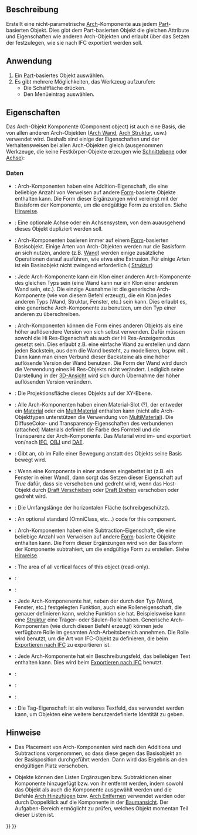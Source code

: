 <languages/>

{{Docnav/de
|[[BIM_Library/de|Bibliothek]]
|[[Arch_Reference/de|Referenz]]
|[[BIM_Workbench/de|BIM]]
|IconL=BIM_Library.svg
|IconR=Arch_Reference.svg
|IconC=Workbench_BIM.svg
}}

{{VeryImportantMessage|DIESER BEFEHL IST BESTANDTEIL DES INTEGRIERTEN ARBEITSBEREICHS [[BIM_Workbench/de|BIM]] IN V1.0<br>
Diese Seite wurde für diese Version aktualisiert.}}

{{GuiCommand/de
|Name=Arch Component
|Name/de=Arch Komponente
|MenuLocation=3D/BIM → Generic 3D tools → Komponente
|Workbenches=[[BIM_Workbench/de|BIM]]
}}

<span id="Description"></span>
==Beschreibung==

Erstellt eine nicht-parametrische [[BIM_Workbench/de|Arch]]-Komponente aus jedem [[Part_Workbench/de|Part]]-basierten Objekt. Dies gibt dem Part-basierten Objekt die gleichen Attribute und Eigenschaften wie anderen Arch-Objekten und erlaubt über das Setzen der {{PropertyData/de|Ifc Type}} festzulegen, wie sie nach IFC exportiert werden soll.

<span id="Usage"></span>
==Anwendung==

# Ein [[Part_Workbench/de|Part]]-basiertes Objekt auswählen.
# Es gibt mehrere Möglichkeiten, das Werkzeug aufzurufen:
#* Die Schaltfläche {{Button|[[Image:Arch_Component.svg|16px]] [[Arch_Component/de|Komponente]]}} drücken.
#* Den Menüeintrag {{MenuCommand|3D/BIM → Generic 3D tools → [[Image:Arch_Component.svg|16px]] Komponente}} auswählen.

<span id="Properties"></span>
==Eigenschaften==

Das Arch-Objekt Komponente (Component object) ist auch eine Basis, die von allen anderen Arch-Objekten ([[Arch_Wall/de|Arch Wand]], [[Arch_Structure/de|Arch Struktur]], usw.) verwendet wird. Deshalb sind einige der Eigenschaften und der Verhaltensweisen bei allen Arch-Objekten gleich (ausgenommen Werkzeuge, die keine Festkörper-Objekte erzeugen wie  [[Arch_SectionPlane/de|Schnittebene]] oder [[Arch_Axis/de|Achse]]):

<span id="Data"></span>
===Daten===

{{TitleProperty|Component}}

* {{PropertyData/de|Additions|LinkList}}: Arch-Komponenten haben eine Addition-Eigenschaft, die eine beliebige Anzahl von Verweisen auf andere [[Part_Workbench/de|Form]]-basierte Objekte enthalten kann. Die Form dieser Ergänzungen wird vereinigt mit der Basisform der Komponente, um die endgültige Form zu erstellen. Siehe [[#Hinweise|Hinweise]].

* {{PropertyData/de|Axis|Link}}: Eine optionale Achse oder ein Achsensystem, von dem auausgehend dieses Objekt dupliziert werden soll.

* {{PropertyData/de|Base|Link}}: Arch-Komponenten basieren immer auf einem [[Part_Workbench/de|Form]]-basierten Basisobjekt. Einige Arten von Arch-Objekten werden nur die Basisform an sich nutzen, andere (z.B. [[Arch_Wall/de|Wand]]) werden einige zusätzliche Operationen darauf ausführen, wie etwa eine Extrusion. Für einige Arten ist ein Basisobjekt nicht zwingend erforderlich ( [[Arch_Structure/de|Struktur]])

* {{PropertyData/de|Clone Of|Link}}: Jede Arch-Komponente kann ein Klon einer anderen Arch-Komponente des gleichen Typs sein (eine Wand kann nur ein Klon einer anderen Wand sein, etc.). Die einzige Ausnahme ist die generische Arch-Komponente (wie von diesem Befehl erzeugt), die ein Klon jedes anderen Typs (Wand, Struktur, Fenster, etc.) sein kann. Dies erlaubt es, eine generische Arch-Komponente zu benutzen, um den Typ einer anderen zu überschreiben.

* {{PropertyData/de|Hi Res|Link}}: Arch-Komponenten können die Form eines anderen Objekts als eine höher auflösendere Version von sich selbst verwenden. Dafür müssen sowohl die Hi Res-Eigenschaft als auch der Hi Res-Anzeigemodus gesetzt sein. Dies erlaubt z.B. eine einfache Wand zu erstellen und dann jeden Backstein, aus dem die Wand besteht, zu modellieren, bspw. mit {{KEY|[[Image:Part_Box.svg|16px]] [[Part_Box/de|Part Würfel]]}}. Dann kann man einen Verbund dieser Backsteine als eine höher auflösende Version der Wand benutzen. Die Form der Wand wird durch die Verwendung eines Hi Res-Objekts nicht verändert. Lediglich seine Darstellung in der [[3D_view/de|3D-Ansicht]] wird sich durch Übernahme der höher auflösenden Version verändern.

* {{PropertyData|Horizontal Area|Area}}: Die Projektionsfläche dieses Objekts auf der XY-Ebene.

* {{PropertyData/de|Material|Link}}: Alle Arch-Komponenten haben einen Material-Slot (?), der entweder ein [[Arch_SetMaterial/de|Material]] oder ein [[Arch_MultiMaterial/de|MultiMaterial]] enthalten kann (nicht alle Arch-Objekttypen unterstützen die Verwendung von [[Arch_MultiMaterial/de|MultiMaterial]]). Die DiffuseColor- und Transparency-Eigenschaften des verbundenen (attached) Materials definiert die Farbe des Formteil und die Transparenz der Arch-Komponente. Das Material wird im- und exportiert von/nach [[Arch_IFC/de|IFC]], [[Arch_OBJ/de|OBJ]] und [[Arch_DAE/de|DAE]].

* {{PropertyData|Move Base|Bool}}: Gibt an, ob im Falle einer Bewegung anstatt des Objekts seine Basis bewegt wird.

*  {{PropertyData/de|Move With Host|Bool}}: Wenn eine Komponente in einer anderen eingebettet ist (z.B. ein Fenster in einer Wand), dann sorgt das Setzen dieser Eigenschaft auf ''True'' dafür, dass sie verschoben und gedreht wird, wenn das Host-Objekt durch  [[Draft_Move/de|Draft Verschieben]] oder [[Draft_Rotate/de|Draft Drehen]] verschoben oder gedreht wird.

* {{PropertyData|Perimeter Length|Length}}: Die Umfangslänge der horizontalen Fläche (schreibgeschützt).

* {{PropertyData|Standard Code|String}}: An optional standard (OmniClass, etc...) code for this component.

* {{PropertyData/de|Subtractions|LinkList}}: Arch-Komponenten haben eine Subtraction-Eigenschaft, die eine beliebige Anzahl von Verweisen auf andere [[Part_Workbench/de|Form]]-basierte Objekte enthalten kann. Die Form dieser Ergänzungen wird von der Basisform der Komponente subtrahiert, um die endgültige Form zu erstellen. Siehe [[#Hinweise|Hinweise]].

* {{PropertyData|Vertical Area|Area}}: The area of all vertical faces of this object (read-only).

{{TitleProperty|IFC}}

* {{PropertyData/de|Ifc Data|Map|Hidden}}:

* {{PropertyData/de|Ifc Properties|Map|Hidden}}:

* {{PropertyData|Ifc Type|Enumeration}}: Jede Arch-Komponenente hat, neben der durch den Typ (Wand, Fenster, etc.) festgelegten Funktion, auch eine Rolleneigenschaft, die genauer definieren kann, welche Funktion sie hat. Beispielsweise kann eine [[Arch_Structure/de|Struktur]] eine Träger- oder Säulen-Rolle haben. Generische Arch-Komponenten (wie durch diesen Befehl erzeugt) können jede verfügbare Rolle im gesamten Arch-Arbeitsbereich annehmen. Die Rolle wird benutzt, um die Art von IFC-Objekt zu definieren, die beim [[Arch_IFC/de|Exportieren nach IFC]] zu exportieren ist.

{{TitleProperty|IFC Attributes}}

* {{PropertyData/de|Description|String}}: Jede Arch-Komponente hat ein Beschreibungsfeld, das beliebigen Text enthalten kann. Dies wird beim [[Arch_IFC/de|Exportieren nach IFC]] benutzt.

* {{PropertyData/de|Global Id|String}}:

* {{PropertyData/de|Object Type|String}}:

* {{PropertyData/de|Predefined Type|Enumeration}}:

* {{PropertyData|Tag|Enumeration}}: Die Tag-Eigenschaft ist ein weiteres Textfeld, das verwendet werden kann, um Objekten eine weitere benutzerdefinierte Identität zu geben.

<span id="Notes"></span>
==Hinweise==

* Das Placement von Arch-Komponenten wird nach den Additions und Subtractions vorgenommen, so dass diese gegen das Basisobjekt an der Basisposition durchgeführt werden. Dann wird das Ergebnis an den endgültigen Platz verschoben.

* Objekte können den Listen Ergänzugen bzw. Subtraktionen einer Komponente hinzugefügt bzw. von ihr entfernt werden, indem sowohl das Objekt als auch die Komponente ausgewählt werden und die Befehle [[Arch_Add/de|Arch Hinzufügen]] bzw. [[Arch_Remove/de|Arch Entfernen]] verwendet werden oder durch Doppelklick auf die Komponente in der [[Tree_view/de|Baumansicht]]. Der Aufgaben-Bereich ermöglicht zu prüfen, welches Objekt momentan Teil dieser Listen ist.


{{Docnav/de
|[[BIM_Library/de|Bibliothek]]
|[[Arch_Reference/de|Referenz]]
|[[BIM_Workbench/de|BIM]]
|IconL=BIM_Library.svg
|IconR=Arch_Reference.svg
|IconC=Workbench_BIM.svg
}}

{{BIM_Tools_navi{{#translation:}}}}
{{Userdocnavi{{#translation:}}}}